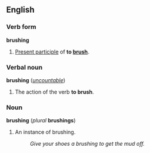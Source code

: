 ==English==
===Verb form===
'''brushing'''
 
#[[Present participle]] of '''to [[brush]]'''.
 
===Verbal noun===
'''brushing''' (''[[uncountable]]'')
 
#The action of the verb '''to brush'''.
 
===Noun===
'''brushing''' (''plural'' '''brushings''')
 
#An instance of brushing.
#:''Give your shoes a brushing to get the mud off.''